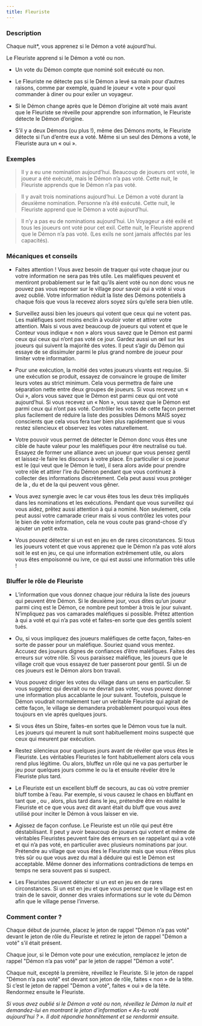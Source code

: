 ```yaml
---
title: Fleuriste
---
```



<Role FLEURISTE header />

### Description

Chaque nuit*, vous apprenez si le Démon a voté aujourd'hui.

Le Fleuriste apprend si le Démon a voté ou non.

-   Un vote du Démon compte que nominé soit exécuté ou non.

-   Le Fleuriste ne détecte pas si le Démon a levé sa main pour d’autres raisons, comme par exemple, quand le joueur « vote » pour quoi commander à diner ou pour exiler un voyageur.
    
-   Si le Démon change après que le Démon d’origine ait voté mais avant que le Fleuriste se réveille pour apprendre son information, le Fleuriste détecte le Démon d’origine. 
    
-   S’il y a deux Démons (ou plus !), même des Démons morts, le Fleuriste détecte si l’un d’entre eux a voté. Même si un seul des Démons a voté, le Fleuriste aura un « oui ».
 
### Exemples  

> Il y a eu une nomination aujourd’hui. Beaucoup de joueurs ont voté, le joueur a été exécuté, mais le Démon n’a pas voté. Cette nuit, le Fleuriste apprends que le Démon n’a pas voté.

> Il y avait trois nominations aujourd’hui. Le Démon a voté durant la deuxième nomination. Personne n’a été exécuté. Cette nuit, le Fleuriste apprend que le Démon a voté aujourd’hui.

> Il n’y a pas eu de nominations aujourd’hui. Un Voyageur a été exilé et tous les joueurs ont voté pour cet exil. Cette nuit, le Fleuriste apprend que le Démon n’a pas voté. (Les exils ne sont jamais affectés par les capacités).

### Mécaniques et conseils

- Faites attention ! Vous avez besoin de traquer qui vote chaque jour ou votre information ne sera pas très utile. Les maléfiques peuvent et mentiront probablement sur le fait qu’ils aient voté ou non donc vous ne pouvez pas vous reposer sur le village pour savoir qui a voté si vous avez oublié. Votre information réduit la liste des Démons potentiels à chaque fois que vous la recevez alors soyez sûrs qu’elle sera bien utile.

- Surveillez aussi bien les joueurs qui votent que ceux qui ne votent pas. Les maléfiques sont moins enclin à vouloir voter et attirer votre attention. Mais si vous avez beaucoup de joueurs qui votent et que le Conteur vous indique « non » alors vous savez que le Démon est parmi ceux qui ceux qui n’ont pas voté ce jour. Gardez aussi un œil sur les joueurs qui suivent la majorité des votes. Il peut s’agir du Démon qui essaye de se dissimuler parmi le plus grand nombre de joueur pour limiter votre information. 

- Pour une exécution, la moitié des votes joueurs vivants est requise. Si une exécution se produit, essayez de convaincre le groupe de limiter leurs votes au strict minimum. Cela vous permettra de faire une séparation nette entre deux groupes de joueurs. Si vous recevez un « Oui », alors vous savez que le Démon est parmi ceux qui ont voté aujourd’hui. Si vous recevez un « Non », vous savez que le Démon est parmi ceux qui n’ont pas voté. Contrôler les votes de cette façon permet plus facilement de réduire la liste des possibles Démons MAIS soyez conscients que cela vous fera tuer bien plus rapidement que si vous restez silencieux et observez les votes naturellement.

- Votre pouvoir vous permet de détecter le Démon donc vous êtes une cible de haute valeur pour les maléfiques pour être neutralisé ou tué. Essayez de former une alliance avec un joueur que vous pensez gentil et laissez-le faire les discours à votre place. En particulier si ce joueur est le <Role SAGE /> (qui veut que le Démon le tue), il sera alors avide pour prendre votre rôle et attirer l’ire du Démon pendant que vous continuez à collecter des informations discrètement. Cela peut aussi vous protéger de la <Role SORCIERE />, du <Role MANIPULATEUR /> et de la <Role VIEILLE_CHOUETTE /> qui peuvent vous gêner.

- Vous avez synergie avec le <Role CRIEUR /> car vous êtes tous les deux très impliqués dans les nominations et les exécutions. Pendant que vous surveillez qui vous aidez, prêtez aussi attention à qui a nominé. Non seulement, cela peut aussi votre camarade crieur mais si vous contrôlez les votes pour le bien de votre information, cela ne vous coute pas grand-chose d’y ajouter un petit extra.

- Vous pouvez détecter si un <Role VORTOX /> est en jeu en de rares circonstances. Si tous les joueurs votent et que vous apprenez que le Démon n’a pas voté alors soit le <Role VORTOX /> est en jeu, ce qui une information extrêmement utile, ou alors vous êtes empoisonné ou ivre, ce qui est aussi une information très utile !

### Bluffer le rôle de Fleuriste

- L’information que vous donnez chaque jour réduira la liste des joueurs qui peuvent être Démon. Si le deuxième jour, vous dites qu’un joueur parmi cinq est le Démon, ce nombre peut tomber à trois le jour suivant. N’impliquez pas vos camarades maléfiques si possible. Prêtez attention à qui a voté et qui n’a pas voté et faites-en sorte que des gentils soient tués.

- Ou, si vous impliquez des joueurs maléfiques de cette façon, faites-en sorte de passer pour un maléfique. Souriez quand vous mentez. Accusez des joueurs dignes de confiances d’être maléfiques. Faites des erreurs sur votre rôle. Si vous paraissez maléfique, les joueurs que le village croit que vous essayez de tuer passeront pour gentil. Si un de ces joueurs est le Démon alors bon travail.

- Vous pouvez diriger les votes du village dans un sens en particulier. Si vous suggérez qui devrait ou ne devrait pas voter, vous pouvez donner une information plus accablante le jour suivant. Toutefois, puisque le Démon voudrait normalement tuer un véritable Fleuriste qui agirait de cette façon, le village se demandera probablement pourquoi vous êtes toujours en vie après quelques jours.

- Si vous êtes un Sbire, faites-en sortes que le Démon vous tue la nuit. Les joueurs qui meurent la nuit sont habituellement moins suspecté que ceux qui meurent par exécution. 

- Restez silencieux pour quelques jours avant de révéler que vous êtes le Fleuriste. Les véritables Fleuristes le font habituellement alors cela vous rend plus légitime.  Ou alors, bluffez un rôle qui ne va pas perturber le jeu pour quelques jours comme le <Role SAGE /> ou la <Role DULCINEE /> et ensuite révéler être le Fleuriste plus tard.

- Le Fleuriste est un excellent bluff de secours, au cas où votre premier bluff tombe à l’eau. Par exemple, si vous causez le chaos en bluffant en tant que <Role JONGLEUR />, ou <Role COUTURIERE />, alors, plus tard dans le jeu, prétendre être en réalité le Fleuriste et ce que vous avez dit avant était du bluff que vous avez utilisé pour inciter le Démon à vous laisser en vie.

- Agissez de façon confuse. Le Fleuriste est un rôle qui peut être déstabilisant. Il peut y avoir beaucoup de joueurs qui votent et même de véritables Fleuristes peuvent faire des erreurs en se rappelant qui a voté et qui n’a pas voté, en particulier avec plusieurs nominations par jour. Prétendre au village que vous êtes le Fleuriste mais que vous n’êtes plus très sûr ou que vous avez du mal à déduire qui est le Démon est acceptable. Même donner des informations contradictions de temps en temps ne sera souvent pas si suspect. 

- Les Fleuristes peuvent détecter si un <Role VORTOX /> est en jeu en de rares circonstances. Si un <Role VORTOX /> est en jeu et que vous pensez que le village est en train de le savoir, donner des vraies informations sur le vote du Démon afin que le village pense l’inverse. 

### Comment conter ?

Chaque début de journée, placez le jeton de rappel "Démon n’a pas voté" devant le jeton de rôle du Fleuriste et retirez le jeton de rappel "Démon a voté" s’il était présent.

Chaque jour, si le Démon vote pour une exécution, remplacez le jeton de rappel "Démon n’a pas voté" par le jeton de rappel "Démon a voté".

Chaque nuit, excepté la première, réveillez le Fleuriste. Si le jeton de rappel "Démon n’a pas voté" est devant son jeton de rôle, faites « non » de la tête. Si c’est le jeton de rappel "Démon a voté", faites « oui » de la tête. Rendormez ensuite le Fleuriste.

_Si vous avez oublié si le Démon a voté ou non, réveillez le Démon la nuit et demandez-lui en montrant le jeton d’information « As-tu voté aujourd’hui ? ». Il doit répondre honnêtement et se rendormir ensuite._
